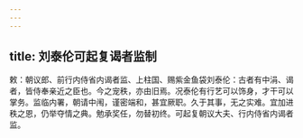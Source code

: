 ```yaml
---
---
---
```

title: 刘泰伦可起复谒者监制
---



敕：朝议郎、前行内侍省内谒者监、上柱国、赐紫金鱼袋刘泰伦：古者有中涓、谒者，皆侍奉亲近之臣也。今之宠秩，亦由旧焉。况泰伦有行艺可以饰身，才干可以掌务。监临内署，朝请中闱，谨密端和，甚宜厥职。久于其事，无之实难。宜加进秩之恩，仍举夺情之典。勉承奖任，勿替初终。可起复朝议大夫、行内侍省内谒者监。